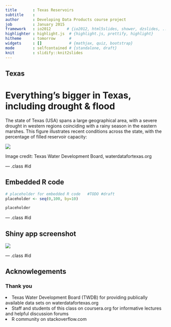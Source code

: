 ```yaml
---
title       : Texas Reservoirs
subtitle    : 
author      : Developing Data Products course project
job         : January 2015
framework   : io2012       # {io2012, html5slides, shower, dzslides, ...}
highlighter : highlight.js  # {highlight.js, prettify, highlight}
hitheme     : tomorrow      # 
widgets     : []            # {mathjax, quiz, bootstrap}
mode        : selfcontained # {standalone, draft}
knit        : slidify::knit2slides
---
```

<style>
.title-slide {background-color: #88F}
</style>


## Texas

# Everything's bigger in Texas, including drought & flood 

The state of Texas (USA) spans a large geographical area, with a severe drought in western regions coinciding with a  rainy season in the eastern marshes.    This figure illustrates recent conditions across the state, with the percentage of filled reservoir capacity: 

 
 

<img src="recent_conditions.png">

 Image credit:  Texas Water Development Board, waterdatafortexas.org


---  .class #id


## Embedded R code


```r

# placeholder for embedded R code   #TODO #draft
placeholder <- seq(0,100, by=10)

placeholder

```



---  .class #id

## Shiny app screenshot


<img src="reservoir_screenshot.png">


---  .class #id


## Acknowlegements
 
<h3> Thank you </h3>
 
 <li> Texas Water Development Board (TWDB) for providing publically available data sets on waterdatafortexas.org  </li>
 <li>  Staff and students of this class on coursera.org for informative lectures and helpful discussion forums </li>
 <li>  R community on stackoverflow.com </li>
 
 
 
 



